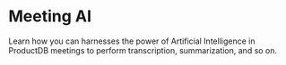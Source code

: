 # Meeting AI

Learn how you can harnesses the power of Artificial Intelligence in ProductDB meetings to perform transcription, summarization, and so on.

<CardSection id="AI">

  <Card
    title="Meeting Transcription"
    to="/guides/capabilities/ai/meeting-transcription"
  />
</CardSection>

<head>
  <title>Meeting AI Guide</title>
  <meta name="description" content="Dive into ProductDB's AI capabilities with our comprehensive guide. Explore how AI enhances your meeting experience with ProductDB."/>
</head>
